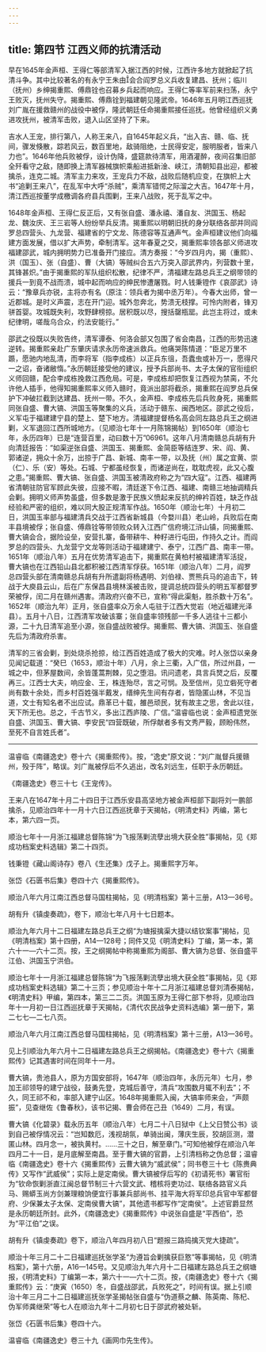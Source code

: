 ```yaml
---
---
---
```

title: 第四节 江西义师的抗清活动
---




早在1645年金声桓、王得仁等部清军入据江西的时候，江西许多地方就掀起了抗清斗争。其中比较著名的有永宁王朱由会合阎罗总义兵收复建昌、抚州；临川（抚州）乡绅揭重熙、傅鼎铨也召募乡兵起而响应。王得仁等率军前来扫荡，永宁王败灭，抚州失守。揭重熙、傅鼎铨到福建朝见隆武帝。1646年五月明江西巡抚刘广胤在援救赣州的战役中被俘，隆武朝廷任命揭重熙接任巡抚。他曾经组织义勇进攻抚州，被清军击败，退入山区坚持了下来。

吉水人王宠，排行第八，人称王来八，自1645年起义兵，“出入吉、赣、临、抚间，骤发倏散，踪若风云，数百里地，敌骑阻绝，士民得安定，服明服者，皆来八力也”。1646年他兵败被俘，设计伪降，盛筵款待清军，用酒灌醉，夜间召集旧部全歼看守之敌，随即换上清军器械旗帜乘船进抵新淦、峡江，清朝知县出迎，都被擒杀，连克二城。清军主力来攻，王宠兵力不敌，战败后随机应变，在旗帜上大书“追剿王来八”，在乱军中大呼“杀贼”，乘清军错愕之际溜之大吉。1647年十月，清江西巡按董学成檄调各府县兵围剿，王来八战败，死于乱军之中。

1648年金声桓、王得仁反正后，又有张自盛、潘永禧、潘自友、洪国玉、杨起龙、魏汝庆、王三岩等人纷纷举兵反清。揭重熙以明朝旧抚的身分联络各部并同阎罗总四营头、九龙营、福建省的宁文龙、陈德容等互通声气。金声桓建议他们向福建方面发展，借以扩大声势，牵制清军。这年春夏之交，揭重熙率领各部义师进攻福建邵武，城内拥明势力已准备开门接应。清方奏报：“今岁四月内，揭（重熙）、洪（国玉）、张（自盛）、曹（大镐）等贼纠合五六万突入邵武界内，列营数十里，其锋甚炽。”由于揭重熙的军队组织松散，纪律不严，清福建左路总兵王之纲带领的援兵一到竟不战而溃，城中起而响应的绅民惨遭屠戮。时人钱秉镫作《哀邵武》诗云：“豫章兵亦锐，主将亦有名（原注：领兵者为揭中丞万年）。今春大出师，曾一近郡城。是时义声震，志在开门迎。城外忽奔北，势溃无枝撑。可怜内附者，锋刃骈首婴。攻城既失利，攻野肆榜掠。居积既以尽，搜括罄瓶罂。此岂主将过，或未纪律明，嗟哉乌合众，约法安能行。”

邵武之役既以失败告终，清军谭泰、何洛会部又包围了省会南昌，江西的形势迅速逆转。揭重熙亲赴广东肇庆请求永历帝速派救兵。他痛哭陈情道：“臣足万里不踬，愿驰内地乱清，而李将军（指李成栋）以正兵东徂，吾蠹虫或补万一，愿得尺一之诏，奋诸敝惰。”永历朝廷接受他的建议，授予兵部尚书、太子太保的官衔组织义师回赣，配合李成栋挽救江西危局。可是，李成栋却把恢复江西视为禁脔，不允许他人插手，他得知揭重熙率义师入赣时，竟派出部将截杀，揭重熙在阎罗总兵保护下冲破拦截到达建昌、抚州一带。不久，金声桓、李成栋先后兵败身死，揭重熙同张自盛、曹大镐、洪国玉等聚集的义兵，活动于赣东、闽西地区。邵武之役后，义军屯于福建建宁县的楚上、楚下地方。清福建提督杨名高会同左路总兵王之纲进剿，义军退回江西所城地方。（见顺治七年十一月陈锦揭帖）到1650年（顺治七年，永历四年）已是“连营百里，动曰数十万”06961。这年八月清南赣总兵胡有升向清廷报告：“如渠逆张自盛、洪国玉、揭重熙、金简臣等结连罗、宋、阎、黄、郭诸逆，拥众十余万，出掠于广昌、新城、南丰一带，以及抚（州）属之宜黄、崇（仁）、乐（安）等处。石城、宁都虽经恢复，而诸逆尚在，耽耽虎视，此又心腹之患。”揭重熙、曹大镐、张自盛、洪国玉被清政府称之为“四大寇”。江西、福建两省清朝驻防官军顾此失彼，应接不暇，清廷遂下令江西、福建、南赣三地抽调精兵会剿。拥明义师声势虽盛，但多数是激于民族义愤起来反抗的绅衿百姓，缺乏作战经验和严密的组织，难以同大股正规清军作战。1650年（顺治七年）十月初二日，洪国玉率部与福建清兵交战于江西省新城县（今婺川县）老山岭，兵败后在南丰县境被俘；张自盛、傅鼎铨等带领败众转入江西广信府境江浒山镇，同揭重熙、曹大镐会合，据险设垒，安营扎寨，备带耕牛、种籽进行屯田，作持久之计。而阎罗总的四营头、九龙营宁文龙等则活动于福建建宁、泰宁，江西广昌、南丰一带。1651年（顺治八年）五月在优势清军追击下，揭重熙在黄柏村被福建清军活捉，曹大镐也在江西铅山县北都积被江西清军俘获。1651年（顺治八年）二月，阎罗总四营头部在清南赣总兵胡有升所遣副将杨遇明、刘伯禄、贾熊兵马的追击下，转战于大庾县云山，后在广东保昌县境林溪被击败，提调总统四营头的明五军都督罗荣被俘，闰二月在赣州遇害。清政府兴奋不已，宣称“得此渠魁，胜杀数十万名”。1652年（顺治九年）正月，张自盛率众万余人屯驻于江西大觉岩（地近福建光泽县）。五月十八日，江西清军攻破该寨；张自盛率领残部一千多人逃往十三都小源，二十九日清军追至小源，张自盛战败被俘。揭重熙、曹大镐、洪国玉、张自盛先后为清政府杀害。

清军的三省会剿，到处烧杀抢掠，给江西百姓造成了极大的灾难。时人张岱以亲身见闻记载道：“癸巳（1653，顺治十年）八月，余上三衢，入广信，所过州县，一城之中，但茅屋数间，余皆蓬蒿荆棘，见之堕泪。讯问遗老，具言兵燹之后，反覆再三。江西士大夫，响应金、王，株连殆尽，言之可悯。及至信州，见立砦死守者尚有数十余处，而乡村百姓强半戴发，缙绅先生间有存者，皆隐匿山林，不见当道，文士有知名者不出应试。鼎革已十载，雒邑顽民，犹有故主之思，舍此以往，天下所无也。总之，千古节义，多出江西庐陵、广信。”温睿临也说：金声桓遗党张自盛、洪国玉、曹大镐、李安民“四营既破，所俘献者多有文秀严毅，顾盼伟然，至死不自言姓氏者”。



* * *



 温睿临《南疆逸史》卷十六《揭重熙传》。按，“逸史”原文说：“刘广胤督兵援赣州，殁于阵”，略误。刘广胤被俘后不久逃出，改名刘远生，任职于永历朝廷。 ​​​​​​​​​



《南疆逸史》卷三十七《王宠传》。 ​​​​​​​​​



 王来八在1647年十月二十四日于江西乐安县高坚地方被金声桓部下副将刘一鹏部擒杀，见顺治四年十一月十六日江西巡抚章于天揭帖，《明清史料》丙编，第七本，第六四一页。 ​​​​​​​​​



 顺治七年十一月浙江福建总督陈锦“为飞报荡剿流孽出境大获全胜”事揭帖，见《郑成功档案史料选辑》第二十四页。 ​​​​​​​​​



 钱秉镫《藏山阁诗存》卷八《生还集》戊子上。揭重熙字万年。 ​​​​​​​​​



 张岱《石匮书后集》卷四十六《揭重熙传》。 ​​​​​​​​​



 顺治八年六月江南江西总督马国柱揭帖，见《明清档案》第十三册，A13—36号。 ​​​​​​​​​



 胡有升《镇虔奏疏》，卷下，顺治七年八月十七日题本。 ​​​​​​​​​



 顺治九年六月十二日福建左路总兵王之纲“为塘报擒渠大捷以结钦案事”揭帖，见《明清档案》第十四册，A14—128号；同件又见《明清史料》丁编，第一本，第六十一—六十二页。按，王之纲揭帖中称揭重熙为阁部、曹大镐为总督、张自盛平江伯、洪国玉宁洪伯。 ​​​​​​​​​



 顺治七年十一月浙江福建总督陈锦“为飞报荡剿流孽出境大获全胜”事揭帖，见《郑成功档案史料选辑》第二十三页；参见顺治十年十二月浙江福建总督刘清泰揭帖，《明清史料》甲编，第四本，第三二二页。洪国玉原为王得仁部下参将，见顺治四年十一月初一日江西巡抚章于天揭帖，《清代农民战争史资料选编》第一册下，第二七七—二七八页。 ​​​​​​​​​



 顺治八年六月江南江西总督马国柱揭帖，见《明清档案》第十三册，A13—36号。 ​​​​​​​​​



 见上引顺治九年六月十二日福建左路总兵王之纲揭帖。《南疆逸史》卷十六《揭重熙传》记其遇害时间在同年十一月。 ​​​​​​​​​



 曹大镐，贵池县人，原为方国安部将，1647年（顺治四年，永历元年）七月，参加王祁领导的建宁战役，鼓勇先登，克城后善守，清兵“攻围数月辄不利去”；不久，同王祁不和，率部入建宁山区。1648年揭重熙入闽，大镐率师来会，“声颇振”，见查继佐《鲁春秋》，该书记揭、曹会师在己丑（1649）二月，有误。 ​​​​​​​​​



 曹大镐《化碧录》载永历五年（顺治八年）七月二十八日狱中《上父日赞公书》谈到自己被俘情况云：“岂知数厄，浅视胡氛，单骑出闽，薄庆生辰，狡胡叵测，潜匿山林。四月念一，被执黄村。……三十之日，解至章门。”可知他被俘在顺治八年四月二十一日，是月底解至南昌。至于曹大镐的官爵，上引清档称之伪总督；温睿临《南疆逸史》卷十六《揭重熙传》云曹大镐为“威武侯”；同书卷三十七《陈赉典传》又写作“武威侯”；实际上是定南侯。曹大镐被俘后写的《初请死书》署官衔为“钦命恢剿浙直江闽总督节制三十六营文武、稽核将吏功过、联络各路官义兵马、赐蟒玉尚方剑兼理粮饷便宜行事兼兵部尚书、挂平海大将军印总兵官中军都督府、少保兼太子太保、定南侯曹大镐”，其他遗书都写作“定南侯”。上述官爵显然是永历朝廷所封。此外，《南疆逸史》《揭重熙传》中说张自盛是“平西伯”，恐为“平江伯”之误。 ​​​​​​​​​



 胡有升《镇虔奏疏》卷下，顺治八年四月初八日“题报三路捣擒灭党大捷疏”。 ​​​​​​​​​



 顺治十年三月二十二日福建巡抚张学圣“为遵旨会剿擒获巨憝”等事揭帖，见《明清档案》，第十六册，A16—145号。又见顺治九年六月十二日福建左路总兵王之纲塘报，《明清史料》丁编第一本，第六十一—六十二页。按，《南疆逸史》卷十六《揭重熙传》云：“庚寅（1650）冬，自盛战邵武，兵败死之”，时间有误。据上引顺治十年三月二十二日福建巡抚张学圣揭帖张自盛与“伪道蔡之麟、陈英南、陈杞、伪军师龚继荣”等七人在顺治九年十二月初七日于邵武府被处斩。 ​​​​​​​​​



 张岱《石匮书后集》卷四十六。 ​​​​​​​​​



 温睿临《南疆逸史》卷三十九《画网巾先生传》。 ​​​​​​​​​